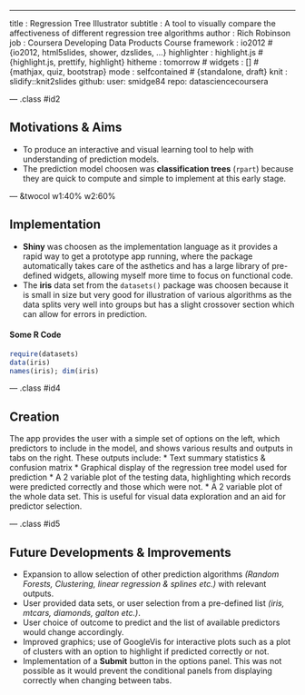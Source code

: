 ---
title       : Regression Tree Illustrator
subtitle    : A tool to visually compare the affectiveness of different regression tree algorithms
author      : Rich Robinson
job         : Coursera Developing Data Products Course
framework   : io2012        # {io2012, html5slides, shower, dzslides, ...}
highlighter : highlight.js  # {highlight.js, prettify, highlight}
hitheme     : tomorrow      # 
widgets     : []            # {mathjax, quiz, bootstrap}
mode        : selfcontained # {standalone, draft}
knit        : slidify::knit2slides
github:
  user: smidge84
  repo: datasciencecoursera
  
--- .class #id2

## Motivations & Aims

* To produce an interactive and visual learning tool to help with understanding of prediction models.
* The prediction model choosen was **classification trees** (`rpart`) because they are quick to compute and simple to implement at this early stage.

--- &twocol w1:40% w2:60% 

## Implementation

* __Shiny__ was choosen as the implementation language as it provides a rapid way to get a prototype app running, where the package automatically takes care of the asthetics and has a large library of pre-defined widgets, allowing myself more time to focus on functional code.
* The __iris__ data set from the `datasets()` package was choosen because it is small in size but very good for illustration of various algorithms as the data splits very well into groups but has a slight crossover section which can allow for errors in prediction.

#### Some R Code

```r
require(datasets)
data(iris)
names(iris); dim(iris)
```




--- .class #id4

## Creation

The app provides the user with a simple set of options on the left, which predictors to include in the model, and shows various results and outputs in tabs on the right.
These outputs include:
* Text summary statistics & confusion matrix
* Graphical display of the regression tree model used for prediction
* A 2 variable plot of the testing data, highlighting which records were predicted correctly and those which were not.
* A 2 variable plot of the whole data set. This is useful for visual data exploration and an aid for predictor selection.

--- .class #id5

## Future Developments & Improvements

* Expansion to allow selection of other prediction algorithms _(Random Forests, Clustering, linear regression & splines etc.)_ with relevant outputs.
* User provided data sets, or user selection from a pre-defined list *(iris, mtcars, diamonds, galton etc.)*.
* User choice of outcome to predict and the list of available predictors would change accordingly.
* Improved graphics; use of GoogleVis for interactive plots such as a plot of clusters with an option to highlight if predicted correctly or not.
* Implementation of a __Submit__ button in the options panel. This was not possible as it would prevent the conditional panels from displaying correctly when changing between tabs.

